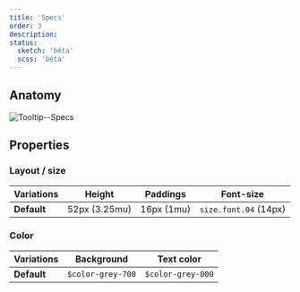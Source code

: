 ```yaml
---
title: 'Specs'
order: 3
description:
status:
  sketch: 'bêta'
  scss: 'bêta'
---
```


## Anatomy

![Tooltip--Specs](Tooltip--Specs.png)

## Properties

### Layout / size

| Variations                  | Height       | Paddings                  | Font-size             |
| --------------------------- | ------------ | ------------------------- | --------------------- |
| **Default**                 | 52px (3.25mu)| 16px (1mu)                | `size.font.04` (14px) |


### Color

| Variations                  | Background        | Text color                |
| --------------------------- | ----------------- | ------------------------- |
| **Default**                 | `$color-grey-700` | `$color-grey-000`         |

